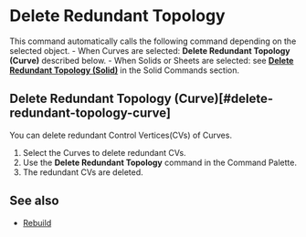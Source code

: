 
# Delete Redundant Topology

<Reference shortcut="" command="Delete Redundant Topology" button="" />


This command automatically calls the following command depending on the selected object.
    - When Curves are selected: **Delete Redundant Topology (Curve)** described below.
    - When Solids or Sheets are selected: see [**Delete Redundant Topology (Solid)**](/solid/delete-redundant-topology#delete-redundant-topology-solid)  in the Solid Commands section.

## Delete Redundant Topology (Curve)[#delete-redundant-topology-curve]

You can delete redundant Control Vertices(CVs) of Curves.

1. Select the  Curves to delete redundant CVs.
2. Use the **Delete Redundant Topology** command in the Command Palette.
3. The redundant CVs are deleted.

<VideoPlayer fileName="delete-redundant-topology"/>

## See also
- [Rebuild](rebuild)